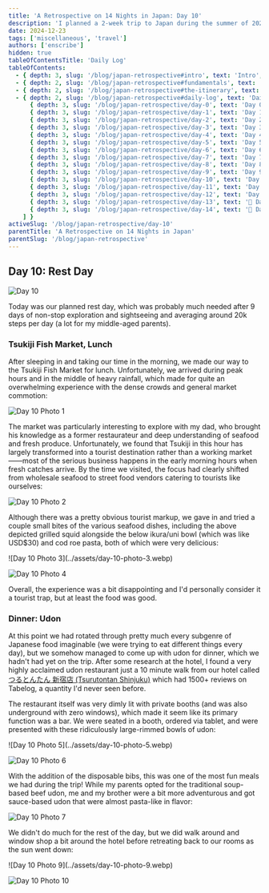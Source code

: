 ```yaml
---
title: 'A Retrospective on 14 Nights in Japan: Day 10'
description: 'I planned a 2-week trip to Japan during the summer of 2023 for my family. Here are some of the highlights, blunders, experiences gathered throughout the process.'
date: 2024-12-23
tags: ['miscellaneous', 'travel']
authors: ['enscribe']
hidden: true
tableOfContentsTitle: 'Daily Log'
tableOfContents:
  - { depth: 3, slug: '/blog/japan-retrospective#intro', text: 'Intro', subheadings: [] }
  - { depth: 2, slug: '/blog/japan-retrospective#fundamentals', text: 'Fundamentals', subheadings: [] }
  - { depth: 2, slug: '/blog/japan-retrospective#the-itinerary', text: 'The Itinerary', subheadings: [] }
  - { depth: 2, slug: '/blog/japan-retrospective#daily-log', text: 'Daily Log', subheadings: [
      { depth: 3, slug: '/blog/japan-retrospective/day-0', text: 'Day 0: Kansai Airport', subheadings: [] },
      { depth: 3, slug: '/blog/japan-retrospective/day-1', text: 'Day 1: Osaka Day Trip', subheadings: [] },
      { depth: 3, slug: '/blog/japan-retrospective/day-2', text: 'Day 2: Nara Day Trip', subheadings: [] },
      { depth: 3, slug: '/blog/japan-retrospective/day-3', text: 'Day 3: East Kyoto', subheadings: [] },
      { depth: 3, slug: '/blog/japan-retrospective/day-4', text: 'Day 4: West/Central Kyoto', subheadings: [] },
      { depth: 3, slug: '/blog/japan-retrospective/day-5', text: 'Day 5: Fushimi-Inari Taisha', subheadings: [] },
      { depth: 3, slug: '/blog/japan-retrospective/day-6', text: 'Day 6: Hakone-Yumoto', subheadings: [] },
      { depth: 3, slug: '/blog/japan-retrospective/day-7', text: 'Day 7: Hakone Round Course', subheadings: [] },
      { depth: 3, slug: '/blog/japan-retrospective/day-8', text: 'Day 8: Shinjuku, Kabukichō', subheadings: [] },
      { depth: 3, slug: '/blog/japan-retrospective/day-9', text: 'Day 9: Yokohama, Shibuya', subheadings: [] },
      { depth: 3, slug: '/blog/japan-retrospective/day-10', text: 'Day 10: Rest Day', subheadings: [] },
      { depth: 3, slug: '/blog/japan-retrospective/day-11', text: 'Day 11: Akihabara', subheadings: [] },
      { depth: 3, slug: '/blog/japan-retrospective/day-12', text: 'Day 12: Asakusa, Odaiba', subheadings: [] },
      { depth: 3, slug: '/blog/japan-retrospective/day-13', text: '🚧 Day 13: Kamakura Day Trip', subheadings: [] },
      { depth: 3, slug: '/blog/japan-retrospective/day-14', text: '🚧 Day 14: Haneda Airport', subheadings: [] },
    ] }
activeSlug: '/blog/japan-retrospective/day-10'
parentTitle: 'A Retrospective on 14 Nights in Japan'
parentSlug: '/blog/japan-retrospective'
---
```


## Day 10: Rest Day

![Day 10](../assets/day-10.webp)

Today was our planned rest day, which was probably much needed after 9 days of non-stop exploration and sightseeing and averaging around 20k steps per day (a lot for my middle-aged parents).

### Tsukiji Fish Market, Lunch

After sleeping in and taking our time in the morning, we made our way to the Tsukiji Fish Market for lunch. Unfortunately, we arrived during peak hours and in the middle of heavy rainfall, which made for quite an overwhelming experience with the dense crowds and general market commotion:

![Day 10 Photo 1](../assets/day-10-photo-1.webp)

The market was particularly interesting to explore with my dad, who brought his knowledge as a former restaurateur and deep understanding of seafood and fresh produce. Unfortunately, we found that Tsukiji in this hour has largely transformed into a tourist destination rather than a working market——most of the serious business happens in the early morning hours when fresh catches arrive. By the time we visited, the focus had clearly shifted from wholesale seafood to street food vendors catering to tourists like ourselves:

![Day 10 Photo 2](../assets/day-10-photo-2.webp)

Although there was a pretty obvious tourist markup, we gave in and tried a couple small bites of the various seafood dishes, including the above depicted grilled squid alongside the below ikura/uni bowl (which was like USD$30) and cod roe pasta, both of which were very delicious:

<div class="flex gap-2 [&>*>*]:my-0">
![Day 10 Photo 3](../assets/day-10-photo-3.webp)

![Day 10 Photo 4](../assets/day-10-photo-4.webp)
</div>

Overall, the experience was a bit disappointing and I'd personally consider it a tourist trap, but at least the food was good.

### Dinner: Udon

At this point we had rotated through pretty much every subgenre of Japanese food imaginable (we were trying to eat different things every day), but we somehow managed to come up with udon for dinner, which we hadn't had yet on the trip. After some research at the hotel, I found a very highly acclaimed udon restaurant just a 10 minute walk from our hotel called [つるとんたん 新宿店 (Tsurutontan Shinjuku)](https://tabelog.com/tokyo/A1304/A130401/13024799/) which had 1500+ reviews on Tabelog, a quantity I'd never seen before.

The restaurant itself was very dimly lit with private booths (and was also underground with zero windows), which made it seem like its primary function was a bar. We were seated in a booth, ordered via tablet, and were presented with these ridiculously large-rimmed bowls of udon:

<div class="flex gap-2 [&>*>*]:my-0">
![Day 10 Photo 5](../assets/day-10-photo-5.webp)

![Day 10 Photo 6](../assets/day-10-photo-6.webp)
</div>

With the addition of the disposable bibs, this was one of the most fun meals we had during the trip! While my parents opted for the traditional soup-based beef udon, me and my brother were a bit more adventurous and got sauce-based udon that were almost pasta-like in flavor:

![Day 10 Photo 7](../assets/day-10-photo-7.webp)

We didn't do much for the rest of the day, but we did walk around and window shop a bit around the hotel before retreating back to our rooms as the sun went down:

<div class="flex gap-2 [&>*>*]:my-0">
![Day 10 Photo 9](../assets/day-10-photo-9.webp)

![Day 10 Photo 10](../assets/day-10-photo-10.webp)
</div>
